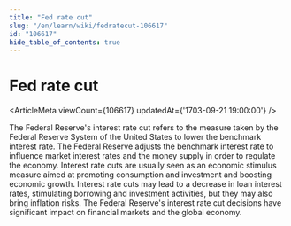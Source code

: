 ```yaml
---
title: "Fed rate cut"
slug: "/en/learn/wiki/fedratecut-106617"
id: "106617"
hide_table_of_contents: true
---
```



# Fed rate cut

<ArticleMeta viewCount={106617} updatedAt={'1703-09-21 19:00:00'} />

The Federal Reserve's interest rate cut refers to the measure taken by the Federal Reserve System of the United States to lower the benchmark interest rate. The Federal Reserve adjusts the benchmark interest rate to influence market interest rates and the money supply in order to regulate the economy. Interest rate cuts are usually seen as an economic stimulus measure aimed at promoting consumption and investment and boosting economic growth. Interest rate cuts may lead to a decrease in loan interest rates, stimulating borrowing and investment activities, but they may also bring inflation risks. The Federal Reserve's interest rate cut decisions have significant impact on financial markets and the global economy.

